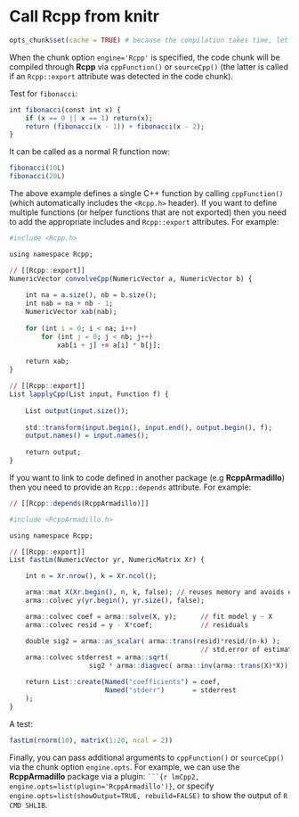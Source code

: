 # Call Rcpp from knitr

```r
opts_chunk$set(cache = TRUE) # because the compilation takes time, let's cache it
```

When the chunk option `engine='Rcpp'` is specified, the code chunk will be compiled through **Rcpp** via `cppFunction()` or `sourceCpp()` (the latter is called if an `Rcpp::export` attribute was detected in the code chunk).

Test for `fibonacci`:

```r
int fibonacci(const int x) {
    if (x == 0 || x == 1) return(x);
    return (fibonacci(x - 1)) + fibonacci(x - 2);
}
```

It can be called as a normal R function now:

```r
fibonacci(10L)
fibonacci(20L)
```

The above example defines a single C++ function by calling `cppFunction()`(which automatically includes the `<Rcpp.h>` header). If you want to define multiple functions (or helper functions that are not exported) then you need to add the appropriate includes and `Rcpp::export` attributes. For example:

```r
#include <Rcpp.h>

using namespace Rcpp;

// [[Rcpp::export]]
NumericVector convolveCpp(NumericVector a, NumericVector b) {
  
    int na = a.size(), nb = b.size();
    int nab = na + nb - 1;
    NumericVector xab(nab);
    
    for (int i = 0; i < na; i++)
        for (int j = 0; j < nb; j++)
            xab[i + j] += a[i] * b[j];
    
    return xab;
}

// [[Rcpp::export]]
List lapplyCpp(List input, Function f) {
    
    List output(input.size());
    
    std::transform(input.begin(), input.end(), output.begin(), f);
    output.names() = input.names();
    
    return output;
}
```

If you want to link to code defined in another package (e.g **RcppArmadillo**) then you need to provide an `Rcpp::depends` attribute. For example:

```r
// [[Rcpp::depends(RcppArmadillo)]]

#include <RcppArmadillo.h>

using namespace Rcpp;

// [[Rcpp::export]]
List fastLm(NumericVector yr, NumericMatrix Xr) {

    int n = Xr.nrow(), k = Xr.ncol();

    arma::mat X(Xr.begin(), n, k, false); // reuses memory and avoids extra copy
    arma::colvec y(yr.begin(), yr.size(), false);

    arma::colvec coef = arma::solve(X, y);      // fit model y ~ X
    arma::colvec resid = y - X*coef;            // residuals

    double sig2 = arma::as_scalar( arma::trans(resid)*resid/(n-k) );
                                                // std.error of estimate
    arma::colvec stderrest = arma::sqrt(
                    sig2 * arma::diagvec( arma::inv(arma::trans(X)*X)) );

    return List::create(Named("coefficients") = coef,
                        Named("stderr")       = stderrest
    );
}
```

A test:

```r
fastLm(rnorm(10), matrix(1:20, ncol = 2))
```

Finally, you can pass additional arguments to `cppFunction()` or `sourceCpp()` via the chunk option `engine.opts`. For example, we can use the **RcppArmadillo** package via a plugin: ```` ```{r lmCpp2, engine.opts=list(plugin='RcppArmadillo')} ````, or specify `engine.opts=list(showOutput=TRUE, rebuild=FALSE)` to show the output of `R CMD SHLIB`.
